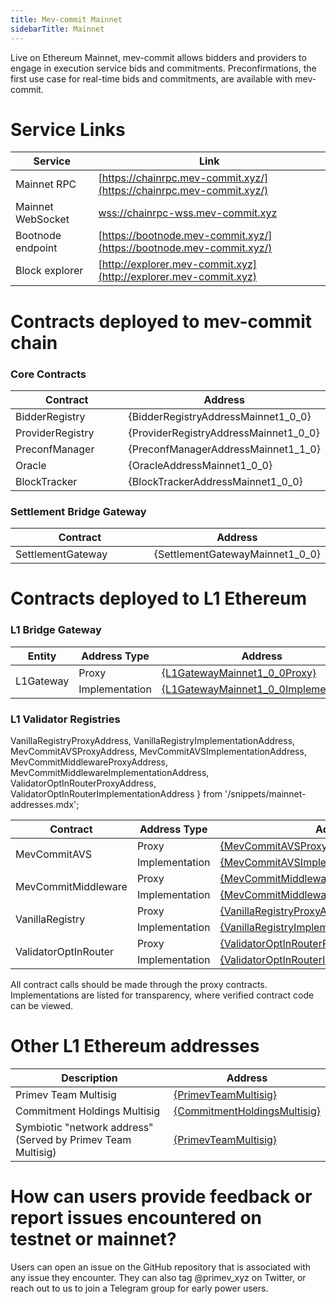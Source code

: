 ```yaml
---
title: Mev-commit Mainnet
sidebarTitle: Mainnet
---
```


Live on Ethereum Mainnet, mev-commit allows bidders and providers to engage in execution service bids and commitments. Preconfirmations, the first use case for real-time bids and commitments, are available with mev-commit.

# Service Links

| Service           | Link                                                                                           |
| ----------------- | ---------------------------------------------------------------------------------------------- |
| Mainnet RPC       | [https://chainrpc.mev-commit.xyz/](https://chainrpc.mev-commit.xyz/)           |
| Mainnet WebSocket | [wss://chainrpc-wss.mev-commit.xyz](wss://chainrpc-wss.mev-commit.xyz)         |
| Bootnode endpoint | [https://bootnode.mev-commit.xyz/](https://bootnode.mev-commit.xyz/)           |
| Block explorer    | [http://explorer.mev-commit.xyz](http://explorer.mev-commit.xyz)               |

# Contracts deployed to mev-commit chain

### **Core Contracts**


<table>
  <thead>
    <tr>
      <th width="299">Contract</th>
      <th>Address</th>
    </tr>
  </thead>
  <tbody>
    <tr>
      <td>BidderRegistry</td>
      <td>{BidderRegistryAddressMainnet1_0_0}</td>
    </tr>
    <tr>
      <td>ProviderRegistry</td>
      <td>{ProviderRegistryAddressMainnet1_0_0}</td>
    </tr>
    <tr>
      <td>PreconfManager</td>
      <td>{PreconfManagerAddressMainnet1_1_0}</td>
    </tr>
    <tr>
      <td>Oracle</td>
      <td>{OracleAddressMainnet1_0_0}</td>
    </tr>
    <tr>
      <td>BlockTracker</td>
      <td>{BlockTrackerAddressMainnet1_0_0}</td>
    </tr>
  </tbody>
</table>

### **Settlement Bridge Gateway**


<table>
  <thead>
    <tr>
      <th width="299">Contract</th>
      <th>Address</th>
    </tr>
  </thead>
  <tbody>
    <tr>
      <td>SettlementGateway</td>
      <td>{SettlementGatewayMainnet1_0_0}</td>
    </tr>
  </tbody>
</table>

# Contracts deployed to L1 Ethereum

### **L1 Bridge Gateway**


<table>
  <thead>
    <tr>
      <th width="299">Entity</th>
      <th>Address Type</th>
      <th>Address</th>
    </tr>
  </thead>
  <tbody>
    <tr>
      <td rowspan="2">L1Gateway</td>
      <td style={{ textAlign: 'center' }}>Proxy</td>
      <td>
        <a href={`https://etherscan.io/address/${L1GatewayMainnet1_0_0Proxy}`} target="_blank" rel="noopener noreferrer">
          {L1GatewayMainnet1_0_0Proxy}
        </a>
      </td>
    </tr>
    <tr>
      <td style={{ textAlign: 'center' }}>Implementation</td>
      <td>
        <a href={`https://etherscan.io/address/${L1GatewayMainnet1_0_0Implementation}`} target="_blank" rel="noopener noreferrer">
          {L1GatewayMainnet1_0_0Implementation}
        </a>
      </td>
    </tr>
  </tbody>
</table>

### **L1 Validator Registries**

  VanillaRegistryProxyAddress, 
  VanillaRegistryImplementationAddress, 
  MevCommitAVSProxyAddress, 
  MevCommitAVSImplementationAddress,
  MevCommitMiddlewareProxyAddress,
  MevCommitMiddlewareImplementationAddress,
  ValidatorOptInRouterProxyAddress,
  ValidatorOptInRouterImplementationAddress
} from '/snippets/mainnet-addresses.mdx';

<table>
  <thead>
    <tr>
      <th>Contract</th>
      <th>Address Type</th>
      <th>Address</th>
    </tr>
  </thead>
  <tbody>
    <tr>
      <td rowspan="2">MevCommitAVS</td>
      <td style={{ textAlign: 'center' }}>Proxy</td>
      <td>
        <a href={`https://etherscan.io/address/${MevCommitAVSProxyAddress}`} target="_blank" rel="noopener noreferrer">
          {MevCommitAVSProxyAddress}
        </a>
      </td>
    </tr>
    <tr>
      <td style={{ textAlign: 'center' }}>Implementation</td>
      <td>
        <a href={`https://etherscan.io/address/${MevCommitAVSImplementationAddress}`} target="_blank" rel="noopener noreferrer">
          {MevCommitAVSImplementationAddress}
        </a>
      </td>
    </tr>
    <tr>
      <td rowspan="2">MevCommitMiddleware</td>
      <td style={{ textAlign: 'center' }}>Proxy</td>
      <td>
        <a href={`https://etherscan.io/address/${MevCommitMiddlewareProxyAddress}`} target="_blank" rel="noopener noreferrer">
          {MevCommitMiddlewareProxyAddress}
        </a>
      </td>
    </tr>
    <tr>
      <td style={{ textAlign: 'center' }}>Implementation</td>
      <td>
        <a href={`https://etherscan.io/address/${MevCommitMiddlewareImplementationAddress}`} target="_blank" rel="noopener noreferrer">
          {MevCommitMiddlewareImplementationAddress}
        </a>
      </td>
    </tr>
    <tr>
      <td rowspan="2">VanillaRegistry</td>
      <td style={{ textAlign: 'center' }}>Proxy</td>
      <td>
        <a href={`https://etherscan.io/address/${VanillaRegistryProxyAddress}`} target="_blank" rel="noopener noreferrer">
          {VanillaRegistryProxyAddress}
        </a>
      </td>
    </tr>
    <tr>
      <td style={{ textAlign: 'center' }}>Implementation</td>
      <td>
        <a href={`https://etherscan.io/address/${VanillaRegistryImplementationAddress}`} target="_blank" rel="noopener noreferrer">
          {VanillaRegistryImplementationAddress}
        </a>
      </td>
    </tr>
    <tr>
      <td rowspan="2">ValidatorOptInRouter</td>
      <td style={{ textAlign: 'center' }}>Proxy</td>
      <td>
        <a href={`https://etherscan.io/address/${ValidatorOptInRouterProxyAddress}`} target="_blank" rel="noopener noreferrer">
          {ValidatorOptInRouterProxyAddress}
        </a>
      </td>
    </tr>
    <tr>
      <td style={{ textAlign: 'center' }}>Implementation</td>
      <td>
        <a href={`https://etherscan.io/address/${ValidatorOptInRouterImplementationAddress}`} target="_blank" rel="noopener noreferrer">
          {ValidatorOptInRouterImplementationAddress}
        </a>
      </td>
    </tr>
  </tbody>
</table> 

All contract calls should be made through the proxy contracts. Implementations are listed for transparency, where verified contract code can be viewed.

# Other L1 Ethereum addresses


<table>
  <thead>
    <tr>
      <th>Description</th>
      <th>Address</th>
    </tr>
  </thead>
  <tbody>
    <tr>
      <td>Primev Team Multisig</td>
      <td>
        <a href={`https://etherscan.io/address/${PrimevTeamMultisig}`} target="_blank" rel="noopener noreferrer">
          {PrimevTeamMultisig}
        </a>
      </td>
    </tr>
    <tr>
      <td>Commitment Holdings Multisig</td>
      <td>
        <a href={`https://etherscan.io/address/${CommitmentHoldingsMultisig}`} target="_blank" rel="noopener noreferrer">
          {CommitmentHoldingsMultisig}
        </a>
      </td>
    </tr>
    <tr>
      <td>Symbiotic "network address" (Served by Primev Team Multisig)</td>
      <td>
        <a href={`https://etherscan.io/address/${PrimevTeamMultisig}`} target="_blank" rel="noopener noreferrer">
          {PrimevTeamMultisig}
        </a>
      </td>
    </tr>
  </tbody>
</table>


# How can users provide feedback or report issues encountered on testnet or mainnet?

Users can open an issue on the GitHub repository that is associated with any issue they encounter. They can also tag @primev_xyz on Twitter, or reach out to us to join a Telegram group for early power users.
